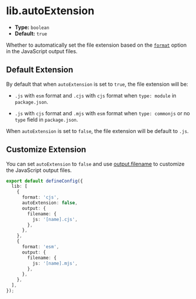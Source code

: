 # lib.autoExtension

- **Type:** `boolean`
- **Default:** `true`

Whether to automatically set the file extension based on the [`format`](/config/lib/format) option in the JavaScript output files.

## Default Extension

By default that when `autoExtension` is set to `true`, the file extension will be:

- `.js` with `esm` format and `.cjs` with `cjs` format when `type: module` in `package.json`.

- `.js` with `cjs` format and `.mjs` with `esm` format when `type: commonjs` or no `type` field in `package.json`.

When `autoExtension` is set to `false`, the file extension will be default to `.js`.

## Customize Extension

You can set `autoExtension` to `false` and use [output.filename](https://rsbuild.dev/config/output/filename) to customize the JavaScript output files.

```ts title="rslib.config.ts"
export default defineConfig({
  lib: [
    {
      format: 'cjs',
      autoExtension: false,
      output: {
        filename: {
          js: '[name].cjs',
        },
      },
    },
    {
      format: 'esm',
      output: {
        filename: {
          js: '[name].mjs',
        },
      },
    },
  ],
});
```
